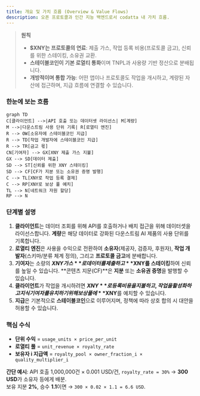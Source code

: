 ```yaml
---
title: 개요 및 가치 흐름 (Overview & Value Flows)
description: 오픈 프로토콜과 인간 지능 백엔드로서 codatta 내 가치 흐름.
---
```


> **원칙**
> - **$XNY는 프로토콜의 연료**: 제출 가스, 작업 등록 비용(프로토콜 금고), 신뢰를 위한 스테이킹, 소유권 교환.
> - **스테이블코인이 기본 로열티 통화**이며 TNPL과 사용량 기반 정산으로 분배됩니다.
> - **개방적이며 통합 가능**: 어떤 앱이나 프로토콜도 작업을 개시하고, 계량된 자산에 접근하며, 지급 흐름에 연결할 수 있습니다.

### 한눈에 보는 흐름

```mermaid
graph TD
C[클라이언트] -->|API 호출 또는 데이터셋 라이선스| M[계량]
M -->|다운스트림 사용 단위 기록| R[로열티 엔진]
R --> OW[소유자에 스테이블코인 지급]
R --> TD[작업 개발자에 스테이블코인 지급]
R --> TR[금고 몫]
CN[기여자] --> GX[XNY 제출 가스 지불]
GX --> SD[데이터 제출]
SD --> ST[신뢰를 위한 XNY 스테이킹]
SD --> CF[CF가 지분 또는 소유권 증명 발행]
C --> TL[XNY로 작업 등록 결제]
C --> RP[XNY로 보상 풀 예치]
TL --> N[네트워크 자원 할당]
RP --> N
```

### 단계별 설명
1. **클라이언트**는 데이터 조회를 위해 API를 호출하거나 배치 접근을 위해 데이터셋을 라이선스합니다. **계량**은 해당 데이터로 강화된 다운스트림 AI 제품의 사용 단위를 기록합니다.
2. **로열티 엔진**은 사용을 수익으로 전환하여 **소유자**(제공자, 검증자, 후원자), **작업 개발자**(스키마/분류 체계 정의), 그리고 **프로토콜 금고**에 분배합니다.  
3. **기여자**는 소량의 **$XNY 가스**로 데이터를 제출하고 **$XNY를 스테이킹**하여 신뢰를 높일 수 있습니다. **콘텐츠 지문(CF)**은 **지분** 또는 **소유권 증명**을 발행할 수 있습니다.
4. **클라이언트**가 작업을 개시하려면 **$XNY**로 등록 비용을 지불하고, 작업을 활성화하고 지식 기여자를 유치하기 위해 보상 풀에 **$XNY**를 예치할 수 있습니다.
5. **지급**은 기본적으로 **스테이블코인**으로 이루어지며, 정책에 따라 상호 합의 시 대안을 허용할 수 있습니다.

### 핵심 수식

- **단위 수익** = `usage_units × price_per_unit`  
- **로열티 풀** = `unit_revenue × royalty_rate`  
- **보유자 i 지급액** = `royalty_pool × owner_fraction_i × quality_multiplier_i`  

**간단 예시**: API 호출 1,000,000건 × 0.001 USD/건, `royalty_rate = 30%` → **300 USD**가 소유자 등에게 배분.  
보유 지분 **2%**, 승수 **1.1**이면 → `300 × 0.02 × 1.1 = 6.6 USD`.


